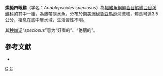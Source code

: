 {{Speciesbox 
| taxon = Anablepsoides speciosus
| status = NE
| status_system = IUCN3.1
| authority = [[Fels|Fels]] & [[de_Rham|de Rham]], 1981
| synonyms = *''Rivulus speciosus'' <small>Fels & de Rham, 1981</small>
}}
'''燦擬四眼鱂'''（学名：''Anablepsoides speciosus''）為[[輻鰭魚綱|輻鰭魚綱]][[鯉齒目|鯉齒目]][[鰕鱂亞目|鰕鱂亞目]][[溪鱂科|溪鱂科]]的其中一[[種|種]]，為熱帶淡水魚，分布於[[南美洲|南美洲]][[秘魯|秘魯]][[亞馬遜河|亞馬遜河]]流域，體長可達3.5公分，棲息在底中層水域，生活習性不明。

其[[种加词|种加词]]“''speciosus''”意为“好看的”、“艳丽的”。

== 參考文獻 ==
*{{FishBase_species|genus=Anablepsoides|species=speciosus|year=2014|month=8}}

{{Taxonbar|from=Q8198159}}

[[Category:擬四眼鱂屬|C]]
[[Category:1981年描述的鱼类|C]]


{{魚類小作品}}
